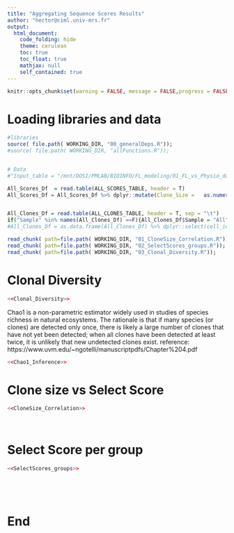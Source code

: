 ```yaml
---
title: "Aggregating Sequence Scores Results"
author: "hector@ciml.univ-mrs.fr"
output:
  html_document:
    code_folding: hide
    theme: cerulean
    toc: true
    toc_float: true
    mathjax: null 
    self_contained: true  
---
```


```r
knitr::opts_chunk$set(warning = FALSE, message = FALSE,progress = FALSE, verbose = FALSE)
```



# Loading libraries and data 


```r

#libraries
source( file.path( WORKING_DIR, "00_generalDeps.R"));
#source( file.path( WORKING_DIR, "allFunctions.R"));


# Data 
#"Input_table = "/mnt/DOSI/PMLAB/BIOINFO/FL_modeling/01_FL_vs_Physio_data_analysis/05_Output/04_Analysis/04_Merging_Results/MOUSE_GC_PMLAB/All_Samples_Merged_Scores.txt"

All_Scores_Df  = read.table(ALL_SCORES_TABLE, header = T)
All_Scores_Df = All_Scores_Df %>% dplyr::mutate(Clone_Size =   as.numeric(gsub(".*CLONOTYPE_n(.+)_Id.*", "\\1", Clonotype))  )


All_Clones_Df = read.table(ALL_CLONES_TABLE, header = T, sep = "\t")
if("Sample" %in% names(All_Clones_Df) ==F){All_Clones_Df$Sample = "All"}
#All_Clones_Df = as.data.frame(All_Clones_Df) %>% dplyr::select(cell_id, Sample, cloneID,  heavy_v_call,  light_v_call)

```



```r
read_chunk( path=file.path( WORKING_DIR, "01_CloneSize_Correlation.R"));
read_chunk( path=file.path( WORKING_DIR, "02_SelectScores_groups.R"));
read_chunk( path=file.path( WORKING_DIR, "03_Clonal_Diversity.R"));
```


# Clonal Diversity

```r
<<Clonal_Diversity>>

```

Chao1 is a non-parametric estimator widely used in studies of species richness in natural ecosystems. The rationale
is that if many species (or clones) are detected only once, there is likely a large number of
clones that have not yet been detected; when all clones have been detected at least twice,
it is unlikely that new undetected clones exist.
reference: https://www.uvm.edu/~ngotelli/manuscriptpdfs/Chapter%204.pdf 



```r
<<Chao1_Inference>>

```


# Clone size vs Select Score 

```r
<<CloneSize_Correlation>>

```
<br />

# Select Score per group {.tabset .tabset-fade} 





```r
<<SelectScores_groups>>
```






<!-- Ending the tabset section -->
### {.toc-ignore} 
<br /><br />



# End


